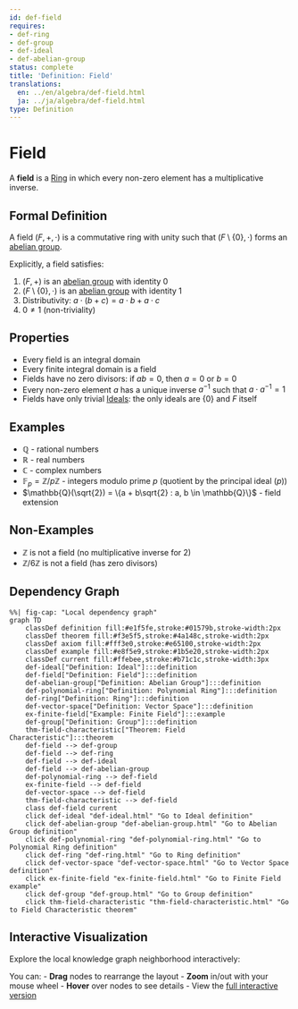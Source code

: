```yaml
---
id: def-field
requires:
- def-ring
- def-group
- def-ideal
- def-abelian-group
status: complete
title: 'Definition: Field'
translations:
  en: ../en/algebra/def-field.html
  ja: ../ja/algebra/def-field.html
type: Definition
---
```


# Field {#def-field}

A **field** is a [Ring](def-ring.qmd) in which every non-zero element has a multiplicative inverse.

## Formal Definition

A field $(F, +, \cdot)$ is a commutative ring with unity such that $(F \setminus \{0\}, \cdot)$ forms an [abelian group](def-abelian-group.qmd).

Explicitly, a field satisfies:

1. $(F, +)$ is an [abelian group](def-abelian-group.qmd) with identity $0$
2. $(F \setminus \{0\}, \cdot)$ is an [abelian group](def-abelian-group.qmd) with identity $1$
3. Distributivity: $a \cdot (b + c) = a \cdot b + a \cdot c$
4. $0 \neq 1$ (non-triviality)

## Properties

- Every field is an integral domain
- Every finite integral domain is a field
- Fields have no zero divisors: if $ab = 0$, then $a = 0$ or $b = 0$
- Every non-zero element $a$ has a unique inverse $a^{-1}$ such that $a \cdot a^{-1} = 1$
- Fields have only trivial [Ideals](def-ideal.qmd): the only ideals are $\{0\}$ and $F$ itself

## Examples

- $\mathbb{Q}$ - rational numbers
- $\mathbb{R}$ - real numbers
- $\mathbb{C}$ - complex numbers
- $\mathbb{F}_p = \mathbb{Z}/p\mathbb{Z}$ - integers modulo prime $p$ (quotient by the principal ideal $(p)$)
- $\mathbb{Q}(\sqrt{2}) = \{a + b\sqrt{2} : a, b \in \mathbb{Q}\}$ - field extension

## Non-Examples

- $\mathbb{Z}$ is not a field (no multiplicative inverse for 2)
- $\mathbb{Z}/6\mathbb{Z}$ is not a field (has zero divisors)

## Dependency Graph

```mermaid
%%| fig-cap: "Local dependency graph"
graph TD
    classDef definition fill:#e1f5fe,stroke:#01579b,stroke-width:2px
    classDef theorem fill:#f3e5f5,stroke:#4a148c,stroke-width:2px
    classDef axiom fill:#fff3e0,stroke:#e65100,stroke-width:2px
    classDef example fill:#e8f5e9,stroke:#1b5e20,stroke-width:2px
    classDef current fill:#ffebee,stroke:#b71c1c,stroke-width:3px
    def-ideal["Definition: Ideal"]:::definition
    def-field["Definition: Field"]:::definition
    def-abelian-group["Definition: Abelian Group"]:::definition
    def-polynomial-ring["Definition: Polynomial Ring"]:::definition
    def-ring["Definition: Ring"]:::definition
    def-vector-space["Definition: Vector Space"]:::definition
    ex-finite-field["Example: Finite Field"]:::example
    def-group["Definition: Group"]:::definition
    thm-field-characteristic["Theorem: Field Characteristic"]:::theorem
    def-field --> def-group
    def-field --> def-ring
    def-field --> def-ideal
    def-field --> def-abelian-group
    def-polynomial-ring --> def-field
    ex-finite-field --> def-field
    def-vector-space --> def-field
    thm-field-characteristic --> def-field
    class def-field current
    click def-ideal "def-ideal.html" "Go to Ideal definition"
    click def-abelian-group "def-abelian-group.html" "Go to Abelian Group definition"
    click def-polynomial-ring "def-polynomial-ring.html" "Go to Polynomial Ring definition"
    click def-ring "def-ring.html" "Go to Ring definition"
    click def-vector-space "def-vector-space.html" "Go to Vector Space definition"
    click ex-finite-field "ex-finite-field.html" "Go to Finite Field example"
    click def-group "def-group.html" "Go to Group definition"
    click thm-field-characteristic "thm-field-characteristic.html" "Go to Field Characteristic theorem"
```

## Interactive Visualization

Explore the local knowledge graph neighborhood interactively:

::: {.graph-viz data-id="def-field" data-width="700" data-height="500"}
:::

You can:
- **Drag** nodes to rearrange the layout
- **Zoom** in/out with your mouse wheel
- **Hover** over nodes to see details
- View the [full interactive version](../../output/interactive/def-field.html){target="_blank"}
